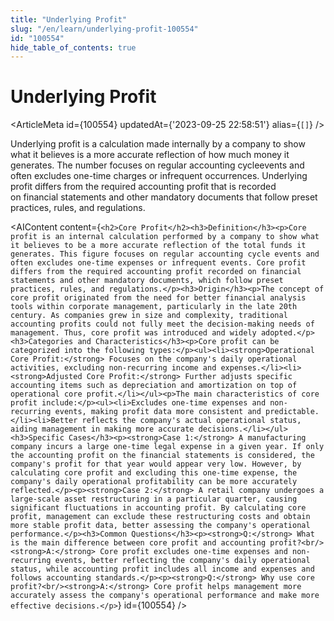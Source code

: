 ```yaml
---
title: "Underlying Profit"
slug: "/en/learn/underlying-profit-100554"
id: "100554"
hide_table_of_contents: true
---
```



# Underlying Profit

<ArticleMeta id={100554} updatedAt={'2023-09-25 22:58:51'} alias={`[]`} />
<div className='border-solid border-b border-t-0 my-4 border-[var(--ifm-color-gray-300)]' />

Underlying profit is a calculation made internally by a company to show what it believes is a more accurate reflection of how much money it generates. The number focuses on regular accounting cycleevents and often excludes one-time charges or infrequent occurrences. Underlying profit differs from the required accounting profit that is recorded on financial statements and other mandatory documents that follow preset practices, rules, and regulations.

<AIContent content={`<h2>Core Profit</h2><h3>Definition</h3><p>Core profit is an internal calculation performed by a company to show what it believes to be a more accurate reflection of the total funds it generates. This figure focuses on regular accounting cycle events and often excludes one-time expenses or infrequent events. Core profit differs from the required accounting profit recorded on financial statements and other mandatory documents, which follow preset practices, rules, and regulations.</p><h3>Origin</h3><p>The concept of core profit originated from the need for better financial analysis tools within corporate management, particularly in the late 20th century. As companies grew in size and complexity, traditional accounting profits could not fully meet the decision-making needs of management. Thus, core profit was introduced and widely adopted.</p><h3>Categories and Characteristics</h3><p>Core profit can be categorized into the following types:</p><ul><li><strong>Operational Core Profit:</strong> Focuses on the company's daily operational activities, excluding non-recurring income and expenses.</li><li><strong>Adjusted Core Profit:</strong> Further adjusts specific accounting items such as depreciation and amortization on top of operational core profit.</li></ul><p>The main characteristics of core profit include:</p><ul><li>Excludes one-time expenses and non-recurring events, making profit data more consistent and predictable.</li><li>Better reflects the company's actual operational status, aiding management in making more accurate decisions.</li></ul><h3>Specific Cases</h3><p><strong>Case 1:</strong> A manufacturing company incurs a large one-time legal expense in a given year. If only the accounting profit on the financial statements is considered, the company's profit for that year would appear very low. However, by calculating core profit and excluding this one-time expense, the company's daily operational profitability can be more accurately reflected.</p><p><strong>Case 2:</strong> A retail company undergoes a large-scale asset restructuring in a particular quarter, causing significant fluctuations in accounting profit. By calculating core profit, management can exclude these restructuring costs and obtain more stable profit data, better assessing the company's operational performance.</p><h3>Common Questions</h3><p><strong>Q:</strong> What is the main difference between core profit and accounting profit?<br/><strong>A:</strong> Core profit excludes one-time expenses and non-recurring events, better reflecting the company's daily operational status, while accounting profit includes all income and expenses and follows accounting standards.</p><p><strong>Q:</strong> Why use core profit?<br/><strong>A:</strong> Core profit helps management more accurately assess the company's operational performance and make more effective decisions.</p>`} id={100554} />
